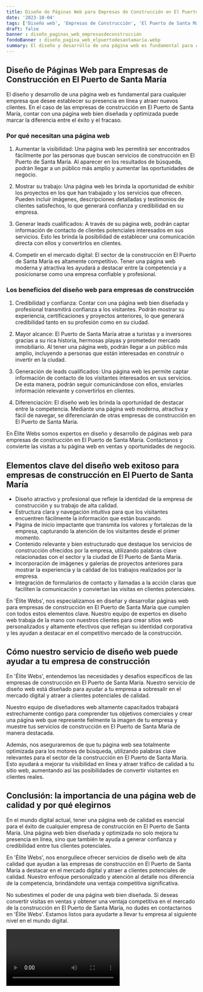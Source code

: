 ```yaml
---
title: Diseño de Páginas Web para Empresas de Construcción en El Puerto de Santa María
date: '2023-10-04'
tags: ['Diseño web', 'Empresas de Construcción', 'El Puerto de Santa María']
draft: false
banner : diseño_paginas_web_empresasdeconstrucción
fondoBanner : diseño_pagina_web_elpuertodesantamaría.webp
summary: El diseño y desarrollo de una página web es fundamental para cualquier empresa que desee establecer su presencia en línea y atraer nuevos clientes. En el caso de las empresas de construcción en El Puerto de Santa María, contar con una página web bien diseñada y optimizada puede marcar la diferencia entre el éxito y el fracaso.
---
```


## Diseño de Páginas Web para Empresas de Construcción en El Puerto de Santa María

El diseño y desarrollo de una página web es fundamental para cualquier empresa que desee establecer su presencia en línea y atraer nuevos clientes. En el caso de las empresas de construcción en El Puerto de Santa María, contar con una página web bien diseñada y optimizada puede marcar la diferencia entre el éxito y el fracaso.

### Por qué necesitan una página web

1. Aumentar la visibilidad: Una página web les permitirá ser encontrados fácilmente por las personas que buscan servicios de construcción en El Puerto de Santa María. Al aparecer en los resultados de búsqueda, podrán llegar a un público más amplio y aumentar las oportunidades de negocio.

2. Mostrar su trabajo: Una página web les brinda la oportunidad de exhibir los proyectos en los que han trabajado y los servicios que ofrecen. Pueden incluir imágenes, descripciones detalladas y testimonios de clientes satisfechos, lo que generará confianza y credibilidad en su empresa.

3. Generar leads cualificados: A través de su página web, podrán captar información de contacto de clientes potenciales interesados en sus servicios. Esto les brinda la posibilidad de establecer una comunicación directa con ellos y convertirlos en clientes.

4. Competir en el mercado digital: El sector de la construcción en El Puerto de Santa María es altamente competitivo. Tener una página web moderna y atractiva les ayudará a destacar entre la competencia y a posicionarse como una empresa confiable y profesional.

### Los beneficios del diseño web para empresas de construcción

1. Credibilidad y confianza: Contar con una página web bien diseñada y profesional transmitirá confianza a los visitantes. Podrán mostrar su experiencia, certificaciones y proyectos anteriores, lo que generará credibilidad tanto en su profesión como en su ciudad.

2. Mayor alcance: El Puerto de Santa María atrae a turistas y a inversores gracias a su rica historia, hermosas playas y prometedor mercado inmobiliario. Al tener una página web, podrán llegar a un público más amplio, incluyendo a personas que están interesadas en construir o invertir en la ciudad.

3. Generación de leads cualificados: Una página web les permite captar información de contacto de los visitantes interesados en sus servicios. De esta manera, podrán seguir comunicándose con ellos, enviarles información relevante y convertirlos en clientes.

4. Diferenciación: El diseño web les brinda la oportunidad de destacar entre la competencia. Mediante una página web moderna, atractiva y fácil de navegar, se diferenciarán de otras empresas de construcción en El Puerto de Santa María.

En Élite Webs somos expertos en diseño y desarrollo de páginas web para empresas de construcción en El Puerto de Santa María. Contáctanos y convierte las visitas a tu página web en ventas y oportunidades de negocio.

<GifSeo />

<Cta />

## Elementos clave del diseño web exitoso para empresas de construcción en El Puerto de Santa María

- Diseño atractivo y profesional que refleje la identidad de la empresa de construcción y su trabajo de alta calidad.
- Estructura clara y navegación intuitiva para que los visitantes encuentren fácilmente la información que están buscando.
- Página de inicio impactante que transmita los valores y fortalezas de la empresa, capturando la atención de los visitantes desde el primer momento.
- Contenido relevante y bien estructurado que destaque los servicios de construcción ofrecidos por la empresa, utilizando palabras clave relacionadas con el sector y la ciudad de El Puerto de Santa María.
- Incorporación de imágenes y galerías de proyectos anteriores para mostrar la experiencia y la calidad de los trabajos realizados por la empresa.
- Integración de formularios de contacto y llamadas a la acción claras que faciliten la comunicación y conviertan las visitas en clientes potenciales.

En 'Élite Webs', nos especializamos en diseñar y desarrollar páginas web para empresas de construcción en El Puerto de Santa María que cumplen con todos estos elementos clave. Nuestro equipo de expertos en diseño web trabaja de la mano con nuestros clientes para crear sitios web personalizados y altamente efectivos que reflejan su identidad corporativa y les ayudan a destacar en el competitivo mercado de la construcción.

## Cómo nuestro servicio de diseño web puede ayudar a tu empresa de construcción

En 'Élite Webs', entendemos las necesidades y desafíos específicos de las empresas de construcción en El Puerto de Santa María. Nuestro servicio de diseño web está diseñado para ayudar a tu empresa a sobresalir en el mercado digital y atraer a clientes potenciales de calidad.

Nuestro equipo de diseñadores web altamente capacitados trabajará estrechamente contigo para comprender tus objetivos comerciales y crear una página web que represente fielmente la imagen de tu empresa y muestre tus servicios de construcción en El Puerto de Santa María de manera destacada.

Además, nos aseguraremos de que tu página web sea totalmente optimizada para los motores de búsqueda, utilizando palabras clave relevantes para el sector de la construcción en El Puerto de Santa María. Esto ayudará a mejorar tu visibilidad en línea y atraer tráfico de calidad a tu sitio web, aumentando así las posibilidades de convertir visitantes en clientes reales.

## Conclusión: la importancia de una página web de calidad y por qué elegirnos

En el mundo digital actual, tener una página web de calidad es esencial para el éxito de cualquier empresa de construcción en El Puerto de Santa María. Una página web bien diseñada y optimizada no solo mejora tu presencia en línea, sino que también te ayuda a generar confianza y credibilidad entre tus clientes potenciales.

En 'Élite Webs', nos enorgullece ofrecer servicios de diseño web de alta calidad que ayudan a las empresas de construcción en El Puerto de Santa María a destacar en el mercado digital y atraer a clientes potenciales de calidad. Nuestro enfoque personalizado y atención al detalle nos diferencia de la competencia, brindándote una ventaja competitiva significativa.

No subestimes el poder de una página web bien diseñada. Si deseas convertir visitas en ventas y obtener una ventaja competitiva en el mercado de la construcción en El Puerto de Santa María, no dudes en contactarnos en 'Élite Webs'. Estamos listos para ayudarte a llevar tu empresa al siguiente nivel en el mundo digital.

<Video />

<CtaBot job='Empresas de Construcción' city='El Puerto de Santa María'/>

<Gmaps query='El Puerto de Santa María+españa+maps' />